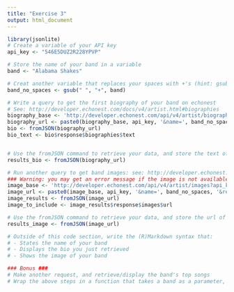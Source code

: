 ```yaml
---
title: "Exercise 3"
output: html_document
---
```



```r
library(jsonlite)
# Create a variable of your API key
api_key <- "546E5DUZ2R228YPVP"

# Store the name of your band in a variable
band <- "Alabama Shakes"

# Creat another variable that replaces your spaces with +'s (hint: gsub)
band_no_spaces <- gsub(" ", "+", band)

# Write a query to get the first biography of your band on echonest
# See: http://developer.echonest.com/docs/v4/artist.html#biographies
biography_base <- 'http://developer.echonest.com/api/v4/artist/biographies?api_key='
biography_url <- paste0(biography_base, api_key, '&name=', band_no_spaces, '&results=1')
bio <- fromJSON(biography_url)
bio_text <- bio$response$biographies$text


# Use the fromJSON command to retrieve your data, and store the text of the first biography in a variable
results_bio <- fromJSON(biography_url)

# Run another query to get band images: see: http://developer.echonest.com/docs/v4/artist.html#images
### Warning: you may get an error message if the image is not available -- check online that it exists!
image_base <- 'http://developer.echonest.com/api/v4/artist/images?api_key='
image_url <- paste0(image_base, api_key, '&name=', band_no_spaces, '&results=1')
image_results <- fromJSON(image_url)
image_to_include <- image_results$response$images$url

# Use the fromJSON command to retrieve your data, and store the url of the first image in a variable
results_image <- fromJSON(image_url)

# Outside of this code section, write the (R)Markdown syntax that:
# - States the name of your band
# - Displays the bio you just retrieved 
# - Shows the image of your band

### Bonus ###
# Make another request, and retrieve/display the band's top songs
# Wrap the above steps in a function that takes a band as a parameter, and returns the desired info
```




